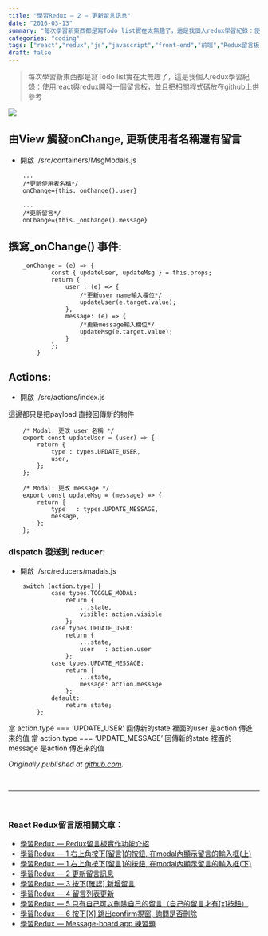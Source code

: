 ```yaml
---
title: "學習Redux — 2 — 更新留言訊息"
date: "2016-03-13"
summary: "每次學習新東西都是寫Todo list實在太無趣了，這是我個人redux學習紀錄：使用react與redux開發一個留言板，並且把相關程式碼放在github上供參考"
categories: "coding"
tags: ["react","redux","js","javascript","front-end","前端","Redux留言板系列"]
draft: false
---
```


> 每次學習新東西都是寫Todo list實在太無趣了，這是我個人redux學習紀錄：使用react與redux開發一個留言板，並且把相關程式碼放在github上供參考

![](/static/images/blog/react-redux-messageboard/0_al5XR9miDNZkHDbF.png)

## 由View 觸發onChange, 更新使用者名稱還有留言

* 開啟 ./src/containers/MsgModals.js

```
    ...
    /*更新使用者名稱*/
    onChange={this._onChange().user}

    ...
    /*更新留言*/
    onChange={this._onChange().message}
```

## 撰寫_onChange() 事件:

```
    _onChange = (e) => {
            const { updateUser, updateMsg } = this.props;
            return {
                user : (e) => {
                    /*更新user name輸入欄位*/
                    updateUser(e.target.value);
                },
                message: (e) => {
                    /*更新message輸入欄位*/
                    updateMsg(e.target.value);
                }
            };
        }
```

## Actions:

* 開啟 ./src/actions/index.js

這邊都只是把payload 直接回傳新的物件

```
    /* Modal: 更改 user 名稱 */
    export const updateUser = (user) => {
        return {
            type : types.UPDATE_USER,
            user,
        };
    };

    /* Modal: 更改 message */
    export const updateMsg = (message) => {
        return {
            type   : types.UPDATE_MESSAGE,
            message,
        };
    };
```

### dispatch 發送到 reducer:

* 開啟 ./src/reducers/madals.js

```
    switch (action.type) {
            case types.TOGGLE_MODAL:
                return {
                    ...state,
                    visible: action.visible
                };
            case types.UPDATE_USER:
                return {
                    ...state,
                    user   : action.user
                };
            case types.UPDATE_MESSAGE:
                return {
                    ...state,
                    message: action.message
                };
            default:
                return state;
        };
```

當 action.type === ‘UPDATE_USER’
 回傳新的state 裡面的user 是action 傳進來的值
 當 action.type === ‘UPDATE_MESSAGE’
 回傳新的state 裡面的message 是action 傳進來的值

*Originally published at [github.com](https://github.com/justin3737/redux-message-board/issues/4).*


<br/>
<hr/>
<br/>



### React Redux留言版相關文章：
- <a href="/blog/react-redux-messageboard/react-redux-messageboard-0-intro">學習Redux — Redux留言板實作功能介紹</a><br/>
- <a href="/blog/react-redux-messageboard/react-redux-messageboard-1">學習Redux — 1 右上角按下[留言]的按鈕, 在modal內顯示留言的輸入框(上)</a><br/>
- <a href="/blog/react-redux-messageboard/react-redux-messageboard-1-2">學習Redux — 1 右上角按下[留言]的按鈕, 在modal內顯示留言的輸入框(下)</a><br/>
- <a href="/blog/react-redux-messageboard/react-redux-messageboard-2">學習Redux — 2 更新留言訊息</a><br/>
- <a href="/blog/react-redux-messageboard/react-redux-messageboard-3">學習Redux — 3 按下[確認] 新增留言</a><br/>
- <a href="/blog/react-redux-messageboard/react-redux-messageboard-4">學習Redux — 4 留言列表更新</a><br/>
- <a href="/blog/react-redux-messageboard/react-redux-messageboard-5">學習Redux — 5 只有自己可以刪除自己的留言（自己的留言才有[x]按鈕）</a><br/>
- <a href="/blog/react-redux-messageboard/react-redux-messageboard-6">學習Redux — 6 按下[X] 跳出confirm視窗, 詢問是否刪除</a><br/>
- <a href="/blog/react-redux-messageboard/react-redux-messageboard-7-practice">學習Redux — Message-board app 練習題</a><br/>